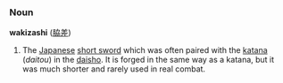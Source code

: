 ===Noun===
'''wakizashi''' ([[脇差]])

#The [[Japanese]] [[short sword]] which was often paired with the [[katana]] (''daitou'') in the [[daisho]].  It is forged in the same way as a katana, but it was much shorter and rarely used in real combat.